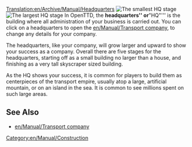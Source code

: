 [[Translation:en/Archive/Manual/Headquarters]]
[[File:en/Archive/Old 32bpp/HQ1.png|right|frame|The smallest HQ stage]]
[[File:en/Archive/Old 32bpp/HQ5.png|right|frame|The largest HQ stage]]
In OpenTTD, the '''headquarters'' or '''"HQ"''' is the building where all administration of your business is carried out. You can click on a headquarters to open the [[en/Manual/Transport company]], to change any details for your company. 

The headquarters, like your company, will grow larger and upward to show your success as a company. Overall there are five stages for the headquarters, starting off as a small building no larger than a house, and finishing as a very tall skyscraper sized building.

As the HQ shows your success, it is common for players to build them as centerpieces of the transport empire, usually atop a large, artificial mountain, or on an island in the sea. It is common to see millions spent on such large areas.

==See Also==
*[[en/Manual/Transport company]]

[[Category:en/Manual/Construction]]